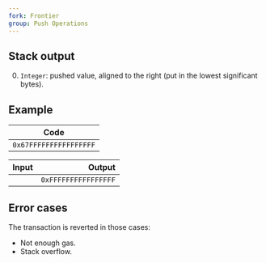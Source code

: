 ```yaml
---
fork: Frontier
group: Push Operations
---
```


## Stack output

0. `Integer`: pushed value, aligned to the right (put in the lowest significant bytes).

## Example

| Code |
|------|
| `0x67FFFFFFFFFFFFFFFF` |

| Input | Output |
|------:|-------:|
| | `0xFFFFFFFFFFFFFFFF` |

## Error cases

The transaction is reverted in those cases:
- Not enough gas.
- Stack overflow.
